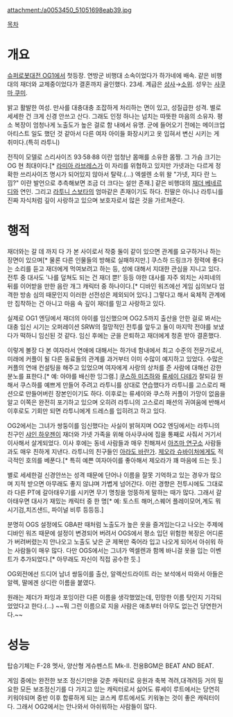 attachment:/a0053450_51051698eab39.jpg

[[목차]]
= 개요 =
[[슈퍼로봇대전 OG1]]에서 첫등장. 연방군 비행대 소속이었다가 하가네에 배속. 같은 비행대의 재더와 교제중이었다가 결혼까지 골인했다. 23세. 계급은 [[상사]]→[[소위]]. 성우는 [[사쿠마 쿠미]].

밝고 활발한 여성. 만사를 대충대충 조잡하게 처리하는 면이 있고, 성질급한 성격. 별로 세세한 건 크게 신경 안쓰고 산다. 그래도 인정 하나는 넘치는 따뜻한 마음의 소유자. 평소 복장이 엄청나게 노출도가 높은 걸로 함 내에서 유명. 군에 들어오기 전에는 메이크업 아티스트 일도 했던 것 같아서 다른 여자 아이들 화장시키고 옷 입혀서 변신 시키는 게 취미다.(특히 라투니)

전직이 모델로 스리사이즈 93·58·88 이란 엄청난 몸매를 소유한 몸짱. 그 가슴 크기는 OG 현 최대이다.[* [[라미아 라브레스]]가 이 자리를 위협하고 있지만 가넷과는 다르게 정확한 쓰리사이즈 명시가 되어있지 않아서 탈락.(...) 엑셀렌 소위 왈 "가넷, 지다 란 느낌?" 이란 발언으로 추측해보면 조금 더 크다는 설만 존재.] 같은 비행대의 [[재더 베네르디]]와 연인. 그리고 [[라투니 스보타]]의 엄마같은 존재이기도 하다. 친딸은 아니나 라투니를 진짜 자식처럼 깊이 사랑하고 있으며 보호자로서 많은 것을 가르쳐준다.

= 행적 =
재더와는 갈 데 까지 다 가 본 사이로서 작중 둘이 같이 있으면 관계를 요구하거나 하는 장면이 있으며[* 물론 다른 인물들의 방해로 실패하지만.] 쿠스하 드링크가 정력에 좋다는 소리를 듣고 재더에게 먹여보려고 하는 등, 성에 대해서 지대한 관심을 지니고 있다. 전투 중 대사도 '나를 덮쳐도 되는 건 재더 뿐!' 등등 야한 대사를 자주 외치는 사피네의 뒤를 이어받을 만한 음란 개그 캐릭터 중 하나이다.[* 디바인 워즈에선 게임 심의보다 엄격한 방송 심의 때문인지 이러한 선전성은 제외되어 있다.] 그렇다고 해서 육체적 관계에만 집착하는 건 아니고 마음 속 깊이 재더를 믿고 사랑하고 있다.

실제로 OG1 엔딩에서 재더의 아이를 임신했으며 OG2.5까지 출산을 안한 걸로 봐서는 대충 임신 시기는 오퍼레이션 SRW의 절망적인 전투를 앞두고 둘이 마지막 전야를 보냈다가 떡하니 임신된 것 같다. 임신 후에는 군을 은퇴하고 재더에게 청혼 받아 결혼했다.

이렇게 볼장 다 본 여자라서 연애에 대해서는 하가네 함내에서 최고 수준의 전문가로서, 미래에 커플이 될 다른 동료들의 관계를 과거부터 이미 수많이 예지하고 있었다. 수많은 커플의 연애 컨설팅을 해주고 있었으며 여자에게 사랑의 상처를 준 사람에 대해선 강한 분노를 표한다.[* 예: 아야를 배신한 잉그램.] [[쿠스하 미즈하]]와 [[류세이 다테]]가 잘되길 원해서 쿠스하를 예쁘게 만들어 주려고 라투니를 상대로 연습했다가 라투니를 고스로리 패션으로 만들어버린 장본인이기도 하다. 이후로는 류세이와 쿠스하 커플이 가망이 없음을 알고 이쪽은 완전히 포기하고 있으며 오히려 라투니의 고스로리 패션의 귀여움에 반해서 이후로도 기회만 되면 라투니에게 드레스를 입히려고 하고 있다.

OG2에서는 그녀가 쌍둥이를 임신했다는 사실이 밝혀지며 OG2 엔딩에서는 라투니의 친구인 [[샤인 하우젠]]이 재더와 가넷 가족을 위해 아사쿠사에 집을 통째로 사줘서 거기서 이사해서 살게되었다. 이사 후에는 동네 사람들과 매우 친해져서 [[아즈마 연구소]] 사람들과도 매우 친하게 지낸다. 라투니의 친구들인 [[아라도 바란가]]. [[제오라 슈바이처]]에게도 적극적인 호의를 베푼다.[* 특히 예쁜 여자아이를 좋아해서 제오라가 꽤 마음에 드는 듯.]

별로 세세한걸 신경안쓰는 성격 때문에 단어나 이름을 잘못 기억하고 있는 경우가 많으며 지적 받으면 아무래도 좋지 않냐며 가볍게 넘어간다. 이런 경향은 전투시에도 그대로라 다른 PT에 갈아태우기를 시키면 무기 명칭을 엉뚱하게 말하는 때가 많다. 그래서 갈아태우면 대사가 재밌는 캐릭터 중 한 명[* 예: 토스트 해머,스퀘어 플레이모어,계도 뭐시기검,치즈샌드, 파이널 비루 등등등.]

분명히 OGS 설정에도 GBA판 때처럼 노출도가 높은 옷을 즐겨입는다고 나오는 주제에 디바인 워즈 때문에 설정이 변경되어 버려서 OGS에서 평소 입던 위험한 복장은 어디론가 버려버렸는지 안나오고 노출도 낮은 군 제복만 죽어라 입고 나오게 되어서 아쉬워 하는 사람들이 매우 많다. 다만 OGS에서는 그녀가 엑셀렌과 함께 바니걸 옷을 입는 이벤트가 추가되었다.[* 아무래도 자신이 직접 공수한 듯.]

OG외전에선 드디어 남녀 쌍둥이를 출산, 알렉산드라이트 라는 보석에서 따와서 아들은 알렉, 딸에겐 상디란 이름을 붙였다.

원래는 제더가 파잉과 포잉이란 다른 이름을 생각했었는데, 민망한 이름 탓인지 기각되었었다고 한다.(...) ~~뭐 그런 이름으로 지을 사람은 애초부터 아무도 없는건 당연한거다.~~

= 성능 =
탑승기체는 F-28 멧사, 양산형 게슈펜스트 Mk-II. 
전용BGM은 BEAT AND BEAT.

게임 중에는 완전한 보조 정신기만을 갖춘 캐릭터로 응원과 축복 격려,대격려등 거의 필요한 모든 보조정신기를 다 가지고 있는 캐릭터로서 싫어도 류세이 루트에서는 당연히 키워야되며 중반 이후 합류하게 되는 쿄스케 루트에서도 키워놓는 것이 좋은 캐릭터이다. 그래서 OG2에서는 안나와서 아쉬워하는 사람들이 많다.
